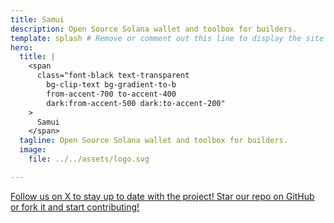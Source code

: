 ```yaml
---
title: Samui
description: Open Source Solana wallet and toolbox for builders.
template: splash # Remove or comment out this line to display the site sidebar on this page.
hero:
  title: |
    <span
      class="font-black text-transparent
        bg-clip-text bg-gradient-to-b
        from-accent-700 to-accent-400
        dark:from-accent-500 dark:to-accent-200"
    >
      Samui
    </span>
  tagline: Open Source Solana wallet and toolbox for builders.
  image:
    file: ../../assets/logo.svg

---
```


<CardGrid>
  <a href="https://x.com/SamuiBuild" target="_blank" style={{ textDecoration: 'none' }}>
    <Card title="Follow us on X" icon="x.com">
      Follow us on X to stay up to date with the project!
    </Card>
  </a>
  <a href="https://x.com/SamuiBuild" target="_blank" style={{ textDecoration: 'none' }}>
    <Card title="Star our repo on GitHub" icon="github">
      Star our repo on GitHub or fork it and start contributing!
    </Card>
  </a>
</CardGrid>
